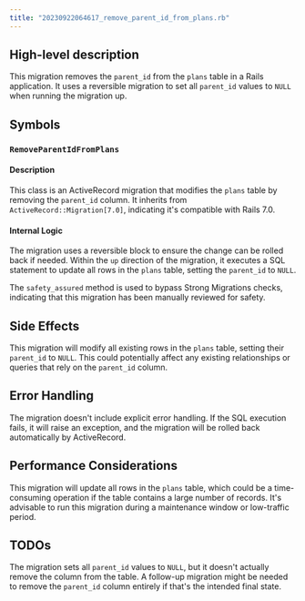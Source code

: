 ```yaml
---
title: "20230922064617_remove_parent_id_from_plans.rb"
---
```


## High-level description
This migration removes the `parent_id` from the `plans` table in a Rails application. It uses a reversible migration to set all `parent_id` values to `NULL` when running the migration up.

## Symbols

### `RemoveParentIdFromPlans`
#### Description
This class is an ActiveRecord migration that modifies the `plans` table by removing the `parent_id` column. It inherits from `ActiveRecord::Migration[7.0]`, indicating it's compatible with Rails 7.0.

#### Internal Logic
The migration uses a reversible block to ensure the change can be rolled back if needed. Within the `up` direction of the migration, it executes a SQL statement to update all rows in the `plans` table, setting the `parent_id` to `NULL`.

The `safety_assured` method is used to bypass Strong Migrations checks, indicating that this migration has been manually reviewed for safety.

## Side Effects
This migration will modify all existing rows in the `plans` table, setting their `parent_id` to `NULL`. This could potentially affect any existing relationships or queries that rely on the `parent_id` column.

## Error Handling
The migration doesn't include explicit error handling. If the SQL execution fails, it will raise an exception, and the migration will be rolled back automatically by ActiveRecord.

## Performance Considerations
This migration will update all rows in the `plans` table, which could be a time-consuming operation if the table contains a large number of records. It's advisable to run this migration during a maintenance window or low-traffic period.

## TODOs
The migration sets all `parent_id` values to `NULL`, but it doesn't actually remove the column from the table. A follow-up migration might be needed to remove the `parent_id` column entirely if that's the intended final state.